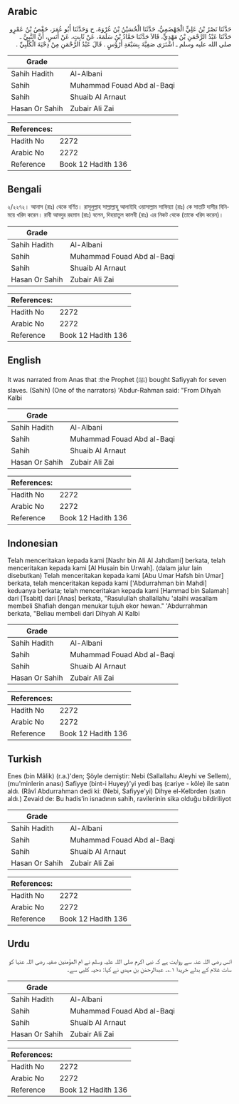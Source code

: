 ## Arabic


<div dir="rtl" lang="ar" style={{fontSize:'larger',backgroundColor:'#f8f9fa',padding:20}}>
حَدَّثَنَا نَصْرُ بْنُ عَلِيٍّ الْجَهْضَمِيُّ، حَدَّثَنَا الْحُسَيْنُ بْنُ عُرْوَةَ، ح وَحَدَّثَنَا أَبُو عُمَرَ، حَفْصُ بْنُ عَمْرٍو حَدَّثَنَا عَبْدُ الرَّحْمَنِ بْنُ مَهْدِيٍّ، قَالاَ حَدَّثَنَا حَمَّادُ بْنُ سَلَمَةَ، عَنْ ثَابِتٍ، عَنْ أَنَسٍ، أَنَّ النَّبِيَّ ـ صلى الله عليه وسلم ـ اشْتَرَى صَفِيَّةَ بِسَبْعَةِ أَرْؤُسٍ ‏.‏ قَالَ عَبْدُ الرَّحْمَنِ مِنْ دِحْيَةَ الْكَلْبِيِّ ‏.‏
</div>
<div style={{backgroundColor:'#f8f9fa',padding:20, marginBottom: 10}}><table> <thead> <tr> <th>Grade</th> <th></th> </tr> </thead> <tbody> <tr><td>Sahih Hadith</td><td>Al-Albani</td></tr><tr><td>Sahih</td><td>Muhammad Fouad Abd al-Baqi</td></tr><tr><td>Sahih</td><td>Shuaib Al Arnaut</td></tr><tr><td>Hasan Or Sahih</td><td>Zubair Ali Zai</td></tr></tbody></table><table> <thead> <tr> <th>References:</th> <th></th> </tr> </thead> <tbody><tr><td>Hadith No</td><td>2272</td></tr><tr><td>Arabic No</td><td>2272</td></tr><tr><td>Reference</td><td>Book 12 Hadith 136</td></tr></tbody></table></div>

## Bengali


<div dir="ltr" lang="bn" style={{fontSize:'larger',backgroundColor:'#f8f9fa',padding:20}}>
২/২২৭২। আনাস (রাঃ) থেকে বর্ণিত। রাসূলুল্লাহ সাল্লাল্লাহু আলাইহি ওয়াসাল্লাম সাফিয়্যা (রাঃ) কে সাতটি দাসীর বিনিময়ে খরিদ করেন। রাবী আবদুর রহমান (রাঃ) বলেন, দিহয়াতুল কালবী (রাঃ) এর নিকট থেকে (তাকে খরিদ করেন)।
</div>
<div style={{backgroundColor:'#f8f9fa',padding:20, marginBottom: 10}}><table> <thead> <tr> <th>Grade</th> <th></th> </tr> </thead> <tbody> <tr><td>Sahih Hadith</td><td>Al-Albani</td></tr><tr><td>Sahih</td><td>Muhammad Fouad Abd al-Baqi</td></tr><tr><td>Sahih</td><td>Shuaib Al Arnaut</td></tr><tr><td>Hasan Or Sahih</td><td>Zubair Ali Zai</td></tr></tbody></table><table> <thead> <tr> <th>References:</th> <th></th> </tr> </thead> <tbody><tr><td>Hadith No</td><td>2272</td></tr><tr><td>Arabic No</td><td>2272</td></tr><tr><td>Reference</td><td>Book 12 Hadith 136</td></tr></tbody></table></div>

## English


<div dir="ltr" lang="en" style={{fontSize:'larger',backgroundColor:'#f8f9fa',padding:20}}>
It was narrated from Anas that :the Prophet (ﷺ) bought Safiyyah for seven slaves. (Sahih) (One of the narrators) 'Abdur-Rahman said: "From Dihyah Kalbi
</div>
<div style={{backgroundColor:'#f8f9fa',padding:20, marginBottom: 10}}><table> <thead> <tr> <th>Grade</th> <th></th> </tr> </thead> <tbody> <tr><td>Sahih Hadith</td><td>Al-Albani</td></tr><tr><td>Sahih</td><td>Muhammad Fouad Abd al-Baqi</td></tr><tr><td>Sahih</td><td>Shuaib Al Arnaut</td></tr><tr><td>Hasan Or Sahih</td><td>Zubair Ali Zai</td></tr></tbody></table><table> <thead> <tr> <th>References:</th> <th></th> </tr> </thead> <tbody><tr><td>Hadith No</td><td>2272</td></tr><tr><td>Arabic No</td><td>2272</td></tr><tr><td>Reference</td><td>Book 12 Hadith 136</td></tr></tbody></table></div>

## Indonesian


<div dir="ltr" lang="id" style={{fontSize:'larger',backgroundColor:'#f8f9fa',padding:20}}>
Telah menceritakan kepada kami [Nashr bin Ali Al Jahdlami] berkata, telah menceritakan kepada kami [Al Husain bin Urwah]. (dalam jalur lain disebutkan) Telah menceritakan kepada kami [Abu Umar Hafsh bin Umar] berkata, telah menceritakan kepada kami ['Abdurrahman bin Mahdi] keduanya berkata; telah menceritakan kepada kami [Hammad bin Salamah] dari [Tsabit] dari [Anas] berkata, "Rasulullah shallallahu 'alaihi wasallam membeli Shafiah dengan menukar tujuh ekor hewan." 'Abdurrahman berkata, "Beliau membeli dari Dihyah Al Kalbi
</div>
<div style={{backgroundColor:'#f8f9fa',padding:20, marginBottom: 10}}><table> <thead> <tr> <th>Grade</th> <th></th> </tr> </thead> <tbody> <tr><td>Sahih Hadith</td><td>Al-Albani</td></tr><tr><td>Sahih</td><td>Muhammad Fouad Abd al-Baqi</td></tr><tr><td>Sahih</td><td>Shuaib Al Arnaut</td></tr><tr><td>Hasan Or Sahih</td><td>Zubair Ali Zai</td></tr></tbody></table><table> <thead> <tr> <th>References:</th> <th></th> </tr> </thead> <tbody><tr><td>Hadith No</td><td>2272</td></tr><tr><td>Arabic No</td><td>2272</td></tr><tr><td>Reference</td><td>Book 12 Hadith 136</td></tr></tbody></table></div>

## Turkish


<div dir="ltr" lang="tr" style={{fontSize:'larger',backgroundColor:'#f8f9fa',padding:20}}>
Enes (bin Mâlik) (r.a.)'den; Şöyle demiştir: Nebi (Sallallahu Aleyhi ve Sellem), (mu'minlerin anası) Safiyye (bint-i Huyey)'yi yedi baş (cariye - köle) ile satın aldı. (Râvî Abdurrahman dedi ki: (Nebi, Safiyye'yi) Dihye el-Kelbrden (satın aldı.) Zevaid de: Bu hadis’in isnadının sahih, ravilerinin sika olduğu bildiriliyot
</div>
<div style={{backgroundColor:'#f8f9fa',padding:20, marginBottom: 10}}><table> <thead> <tr> <th>Grade</th> <th></th> </tr> </thead> <tbody> <tr><td>Sahih Hadith</td><td>Al-Albani</td></tr><tr><td>Sahih</td><td>Muhammad Fouad Abd al-Baqi</td></tr><tr><td>Sahih</td><td>Shuaib Al Arnaut</td></tr><tr><td>Hasan Or Sahih</td><td>Zubair Ali Zai</td></tr></tbody></table><table> <thead> <tr> <th>References:</th> <th></th> </tr> </thead> <tbody><tr><td>Hadith No</td><td>2272</td></tr><tr><td>Arabic No</td><td>2272</td></tr><tr><td>Reference</td><td>Book 12 Hadith 136</td></tr></tbody></table></div>

## Urdu


<div dir="rtl" lang="ur" style={{fontSize:'larger',backgroundColor:'#f8f9fa',padding:20}}>
انس رضی اللہ عنہ سے روایت ہے کہ نبی اکرم صلی اللہ علیہ وسلم نے ام المؤمنین صفیہ رضی اللہ عنہا کو سات غلام کے بدلے خریدا ۱؎۔ عبدالرحمٰن بن مہدی نے کہا: دحیہ کلبی سے۔
</div>
<div style={{backgroundColor:'#f8f9fa',padding:20, marginBottom: 10}}><table> <thead> <tr> <th>Grade</th> <th></th> </tr> </thead> <tbody> <tr><td>Sahih Hadith</td><td>Al-Albani</td></tr><tr><td>Sahih</td><td>Muhammad Fouad Abd al-Baqi</td></tr><tr><td>Sahih</td><td>Shuaib Al Arnaut</td></tr><tr><td>Hasan Or Sahih</td><td>Zubair Ali Zai</td></tr></tbody></table><table> <thead> <tr> <th>References:</th> <th></th> </tr> </thead> <tbody><tr><td>Hadith No</td><td>2272</td></tr><tr><td>Arabic No</td><td>2272</td></tr><tr><td>Reference</td><td>Book 12 Hadith 136</td></tr></tbody></table></div>